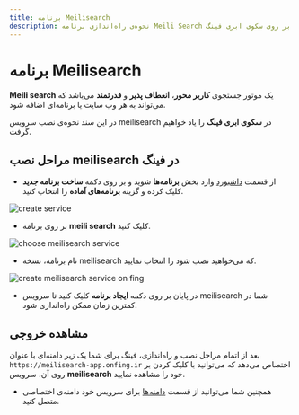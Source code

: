 ```yaml
---
title: برنامه Meilisearch
description: نحوه‌ی راه‌اندازی برنامه Meili Search بر روی سکوی ابری فینگ.
---
```



<Platform>
  <PlatformHead title="برنامه MeiliSearch"  icon="meilisearch/meilisearch-original.svg" />
</Platform>

# برنامه Meilisearch

**Meili search** یک موتور جستجوی **کاربر محور**، **انعطاف پذیر** و **قدرتمند** می‌باشد که می‌تواند به هر وب سایت یا برنامه‌ای اضافه شود.

در این سند نحوه‌ی نصب سرویس meilisearch در **سکوی ابری فینگ**  را یاد خواهیم گرفت.

## مراحل نصب meilisearch در فینگ

- از قسمت [داشبورد](https://cloud.fing.ir) وارد بخش **برنامه‌ها** شوید و بر روی دکمه **ساخت برنامه جدید** کلیک کرده و گزینه **برنامه‌‌های آماده** را انتخاب کنید.

![create service](/images/service-create.jpg)

- بر روی برنامه **meili search** کلیک کنید.

![choose meilisearch service](/images/service-choose-meilisearch.jpg)

- نام برنامه، نسخه meilisearch که می‌خواهید نصب شود را انتخاب نمایید.

![create meilisearch service on fing](/images/service-create-meilisearch.jpg)

- در پایان بر روی دکمه **ایجاد برنامه** کلیک کنید تا سرویس meilisearch شما در کمترین زمان ممکن راه‌اندازی شود.

## مشاهده خروجی

بعد از اتمام مراحل نصب و راه‌اندازی، فینگ برای شما یک زیر دامنه‌‌ای‌ با عنوان `https://meilisearch-app.onfing.ir` اختصاص می‌دهد که می‌توانید با کلیک کردن بر روی آن، سرویس **meilisearch** خود را مشاهده نمایید.


- همچنین شما می‌توانید از قسمت [دامنه‌ها](/references/domains) برای سرویس خود دامنه‌ی اختصاصی متصل کنید.
